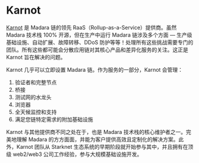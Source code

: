 # Karnot

[Karnot](https://karnot.xyz) 是 Madara 链的领先 RaaS（Rollup-as-a-Service）提供商。虽然 Madara 技术栈 100% 开源，但在生产中运行 Madara 链涉及多个方面 — 生产级基础设施、自动扩展、故障转移、DDoS 防护等等！处理所有这些挑战需要专门的团队。所有这些都可能会分散应用链对其核心产品和差异化服务的关注。这正是 Karnot 旨在解决的问题。

Karnot 几乎可以立即设置 Madara 链。作为服务的一部分，Karnot 会管理：

1. 验证者和完整节点
2. 桥接
3. 测试网的水龙头
4. 浏览器
5. 全天候监控和支持
6. 满足您链特定需求的附加基础设施

Karnot 与其他提供商不同之处在于，也是 Madara 技术栈的核心维护者之一。完美地理解 Madara 的方方面面，并能为客户提供高效且定制化的解决方案。此外，Karnot 团队从 Starknet 生态系统的早期阶段就开始参与其中，并且拥有在顶级 web2/web3 公司工作经验，参与大规模基础设施开发。

